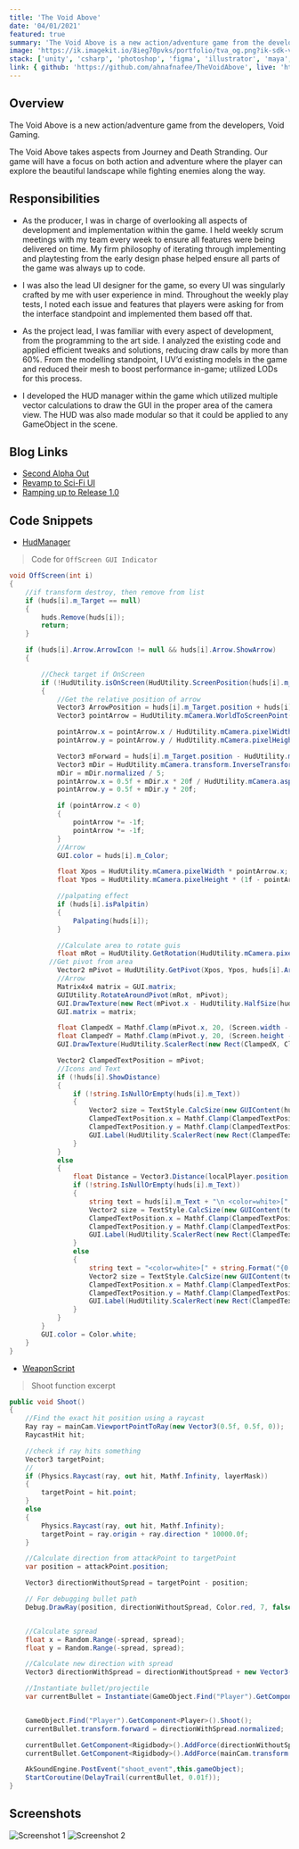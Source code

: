 ```yaml
---
title: 'The Void Above'
date: '04/01/2021'
featured: true
summary: 'The Void Above is a new action/adventure game from the developers, Void Gaming.'
image: 'https://ik.imagekit.io/8ieg70pvks/portfolio/tva_og.png?ik-sdk-version=javascript-1.4.3&updatedAt=1670987674672'
stack: ['unity', 'csharp', 'photoshop', 'figma', 'illustrator', 'maya', 'perforce']
link: { github: 'https://github.com/ahnafnafee/TheVoidAbove', live: 'https://ahnafnafee.itch.io/thevoidabove' }
---
```


## Overview

The Void Above is a new action/adventure game from the developers, Void Gaming.

The Void Above takes aspects from Journey and Death Stranding. Our game will have a focus on both action and adventure
where the player can explore the beautiful landscape while fighting enemies along the way.

## Responsibilities

- As the producer, I was in charge of overlooking all aspects of development and implementation within the game.
  I held weekly scrum meetings with my team every week to ensure all features were being delivered on time.
  My firm philosophy of iterating through implementing and playtesting from the early design phase helped
  ensure all parts of the game was always up to code.

- I was also the lead UI designer for the game, so every UI was singularly crafted by me with user experience
  in mind. Throughout the weekly play tests, I noted each issue and features that players were asking for from
  the interface standpoint and implemented them based off that.

- As the project lead, I was familiar with every aspect of development, from the programming to the art side.
  I analyzed the existing code and applied efficient tweaks and solutions, reducing draw calls by more than 60%.
  From the modelling standpoint, I UV’d existing models in the game and reduced their mesh to boost performance
  in-game; utilized LODs for this process.

- I developed the HUD manager within the game which utilized multiple vector calculations to draw the GUI in
  the proper area of the camera view. The HUD was also made modular so that it could be applied to any
  GameObject in the scene.

## Blog Links

- [Second Alpha Out](https://voidgaminginc.wixsite.com/thevoidabove/post/second-alpha-out)
- [Revamp to Sci-Fi UI](https://voidgaminginc.wixsite.com/thevoidabove/post/revamp-to-sci-fi-ui)
- [Ramping up to Release 1.0](https://voidgaminginc.wixsite.com/thevoidabove/post/ramping-up-to-release-1-0)

## Code Snippets

- [HudManager](https://gist.github.com/ahnafnafee/2a991775d6ecf1be3c9e88505c025935)

> Code for `OffScreen GUI Indicator`

```csharp
void OffScreen(int i)
{
    //if transform destroy, then remove from list
    if (huds[i].m_Target == null)
    {
        huds.Remove(huds[i]);
        return;
    }

    if (huds[i].Arrow.ArrowIcon != null && huds[i].Arrow.ShowArrow)
    {

        //Check target if OnScreen
        if (!HudUtility.isOnScreen(HudUtility.ScreenPosition(huds[i].m_Target), huds[i].m_Target))
        {
            //Get the relative position of arrow
            Vector3 ArrowPosition = huds[i].m_Target.position + huds[i].Arrow.ArrowOffset;
            Vector3 pointArrow = HudUtility.mCamera.WorldToScreenPoint(ArrowPosition);

            pointArrow.x = pointArrow.x / HudUtility.mCamera.pixelWidth;
            pointArrow.y = pointArrow.y / HudUtility.mCamera.pixelHeight;

            Vector3 mForward = huds[i].m_Target.position - HudUtility.mCamera.transform.position;
            Vector3 mDir = HudUtility.mCamera.transform.InverseTransformDirection(mForward);
            mDir = mDir.normalized / 5;
            pointArrow.x = 0.5f + mDir.x * 20f / HudUtility.mCamera.aspect;
            pointArrow.y = 0.5f + mDir.y * 20f;

            if (pointArrow.z < 0)
            {
                pointArrow *= -1f;
                pointArrow *= -1f;
            }
            //Arrow
            GUI.color = huds[i].m_Color;

            float Xpos = HudUtility.mCamera.pixelWidth * pointArrow.x;
            float Ypos = HudUtility.mCamera.pixelHeight * (1f - pointArrow.y);

            //palpating effect
            if (huds[i].isPalpitin)
            {
                Palpating(huds[i]);
            }

            //Calculate area to rotate guis
            float mRot = HudUtility.GetRotation(HudUtility.mCamera.pixelWidth / (2), HudUtility.mCamera.pixelHeight / (2), Xpos, Ypos);
          //Get pivot from area
            Vector2 mPivot = HudUtility.GetPivot(Xpos, Ypos, huds[i].Arrow.ArrowSize);
            //Arrow
            Matrix4x4 matrix = GUI.matrix;
            GUIUtility.RotateAroundPivot(mRot, mPivot);
            GUI.DrawTexture(new Rect(mPivot.x - HudUtility.HalfSize(huds[i].Arrow.ArrowSize), mPivot.y - HudUtility.HalfSize(huds[i].Arrow.ArrowSize), huds[i].Arrow.ArrowSize, huds[i].Arrow.ArrowSize), huds[i].Arrow.ArrowIcon);
            GUI.matrix = matrix;

            float ClampedX = Mathf.Clamp(mPivot.x, 20, (Screen.width - offScreenIconSize) - 20);
            float ClampedY = Mathf.Clamp(mPivot.y, 20, (Screen.height - offScreenIconSize) - 20);
            GUI.DrawTexture(HudUtility.ScalerRect(new Rect(ClampedX, ClampedY, offScreenIconSize, offScreenIconSize)), huds[i].m_Icon);

            Vector2 ClampedTextPosition = mPivot;
            //Icons and Text
            if (!huds[i].ShowDistance)
            {
                if (!string.IsNullOrEmpty(huds[i].m_Text))
                {
                    Vector2 size = TextStyle.CalcSize(new GUIContent(huds[i].m_Text));
                    ClampedTextPosition.x = Mathf.Clamp(ClampedTextPosition.x, (size.x + offScreenIconSize) + 30, ((Screen.width - offScreenIconSize)- 10) - size.x);
                    ClampedTextPosition.y = Mathf.Clamp(ClampedTextPosition.y, (size.y + offScreenIconSize) + 35, ((Screen.height - size.y) - offScreenIconSize) - 20);
                    GUI.Label(HudUtility.ScalerRect(new Rect(ClampedTextPosition.x - (size.x / 2), ClampedTextPosition.y - (size.y / 2), size.x, size.y)), huds[i].m_Text, TextStyle);
                }
            }
            else
            {
                float Distance = Vector3.Distance(localPlayer.position, huds[i].m_Target.position);
                if (!string.IsNullOrEmpty(huds[i].m_Text))
                {
                    string text = huds[i].m_Text + "\n <color=white>[" + string.Format("{0:N0}m", Distance) + "]</color>";
                    Vector2 size = TextStyle.CalcSize(new GUIContent(text));
                    ClampedTextPosition.x = Mathf.Clamp(ClampedTextPosition.x, (size.x + offScreenIconSize) + 30, ((Screen.width - offScreenIconSize) - 10) - size.x);
                    ClampedTextPosition.y = Mathf.Clamp(ClampedTextPosition.y, (size.y + offScreenIconSize) + 35, ((Screen.height - size.y) - offScreenIconSize) - 20);
                    GUI.Label(HudUtility.ScalerRect(new Rect(ClampedTextPosition.x - (size.x / 2), (ClampedTextPosition.y - (size.y / 2)), size.x, size.y)), text, TextStyle);
                }
                else
                {
                    string text = "<color=white>[" + string.Format("{0:N0}m", Distance) + "]</color>";
                    Vector2 size = TextStyle.CalcSize(new GUIContent(text));
                    ClampedTextPosition.x = Mathf.Clamp(ClampedTextPosition.x, (size.x + offScreenIconSize) + 30, ((Screen.width - offScreenIconSize) - 10) - size.x);
                    ClampedTextPosition.y = Mathf.Clamp(ClampedTextPosition.y, (size.y + offScreenIconSize) + 35, ((Screen.height - size.y) - offScreenIconSize) - 20);
                    GUI.Label(HudUtility.ScalerRect(new Rect(ClampedTextPosition.x - (size.x / 2) , (ClampedTextPosition.y - (size.y / 2)), size.x, size.y)),text, TextStyle);
                }
            }
        }
        GUI.color = Color.white;
    }
}
```

- [WeaponScript](https://gist.github.com/ahnafnafee/b3dc1844bff72ac473a1f8f91137dcca)

> Shoot function excerpt

```csharp
public void Shoot()
{
    //Find the exact hit position using a raycast
    Ray ray = mainCam.ViewportPointToRay(new Vector3(0.5f, 0.5f, 0));
    RaycastHit hit;

    //check if ray hits something
    Vector3 targetPoint;
    //
    if (Physics.Raycast(ray, out hit, Mathf.Infinity, layerMask))
    {
        targetPoint = hit.point;
    }
    else
    {
        Physics.Raycast(ray, out hit, Mathf.Infinity);
        targetPoint = ray.origin + ray.direction * 10000.0f;
    }

    //Calculate direction from attackPoint to targetPoint
    var position = attackPoint.position;

    Vector3 directionWithoutSpread = targetPoint - position;

    // For debugging bullet path
    Debug.DrawRay(position, directionWithoutSpread, Color.red, 7, false);


    //Calculate spread
    float x = Random.Range(-spread, spread);
    float y = Random.Range(-spread, spread);

    //Calculate new direction with spread
    Vector3 directionWithSpread = directionWithoutSpread + new Vector3(x, y, 0);

    //Instantiate bullet/projectile
    var currentBullet = Instantiate(GameObject.Find("Player").GetComponent<Player>().isPowered() ? poweredBullet : bullet, position, Quaternion.identity);


    GameObject.Find("Player").GetComponent<Player>().Shoot();
    currentBullet.transform.forward = directionWithSpread.normalized;

    currentBullet.GetComponent<Rigidbody>().AddForce(directionWithoutSpread.normalized * shootForce, ForceMode.Impulse);
    currentBullet.GetComponent<Rigidbody>().AddForce(mainCam.transform.up * upwardForce, ForceMode.Impulse);

    AkSoundEngine.PostEvent("shoot_event",this.gameObject);
    StartCoroutine(DelayTrail(currentBullet, 0.01f));
}
```

## Screenshots

![Screenshot 1](https://ik.imagekit.io/8ieg70pvks/portfolio/tva_ss_01.jpg?ik-sdk-version=javascript-1.4.3)
![Screenshot 2](https://ik.imagekit.io/8ieg70pvks/portfolio/tva_ss_02.jpg?ik-sdk-version=javascript-1.4.3)
